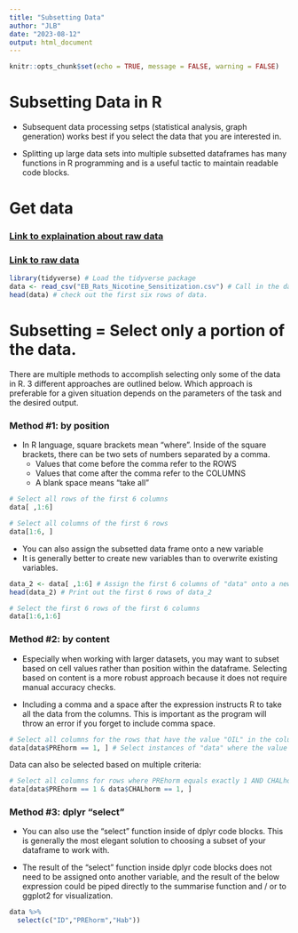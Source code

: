 ```yaml
---
title: "Subsetting Data"
author: "JLB"
date: "2023-08-12"
output: html_document
---
```


```r
knitr::opts_chunk$set(echo = TRUE, message = FALSE, warning = FALSE)
```

# Subsetting Data in R

- Subsequent data processing setps (statistical analysis, graph generation) works best if you select the data that you are interested in. 

- Splitting up large data sets into multiple subsetted dataframes has many functions in R programming and is a useful tactic to maintain readable code blocks. 

# Get data

### [Link to explaination about raw data](https://black-cat-enthusiast.github.io/Purple_Monkey_Dishwasher/2023/07/12/example-data/)

### [Link to raw data](https://github.com/black-cat-enthusiast/Blogdown_Test/blob/master/content/post/2023-07-12-Example-Data/EB_Rats_Nicotine_Sensitization.csv)

```r
library(tidyverse) # Load the tidyverse package
data <- read_csv("EB_Rats_Nicotine_Sensitization.csv") # Call in the data
head(data) # check out the first six rows of data. 
```

# Subsetting = Select only a portion of the data. 

There are multiple methods to accomplish selecting only some of the data in R. 3 different approaches are outlined below. Which approach is preferable for a given situation depends on the parameters of the task and the desired output. 

### Method #1: by position 

- In R language, square brackets mean "where". Inside of the square brackets, there can be two sets of numbers separated by a comma. 
    + Values that come before the comma refer to the ROWS 
    + Values that come after the comma refer to the COLUMNS 
    + A blank space means "take all" 

```r
# Select all rows of the first 6 columns 
data[ ,1:6]
```

```r
# Select all columns of the first 6 rows 
data[1:6, ]
```

- You can also assign the subsetted data frame onto a new variable 
- It is generally better to create new variables than to overwrite existing variables. 

```r
data_2 <- data[ ,1:6] # Assign the first 6 columns of "data" onto a new variable named data_2
head(data_2) # Print out the first 6 rows of data_2
```

```r
# Select the first 6 rows of the first 6 columns 
data[1:6,1:6]
```

### Method #2: by content

- Especially when working with larger datasets, you may want to subset based on cell values rather than position within the dataframe. Selecting based on content is a more robust approach because it does not require manual accuracy checks. 

- Including a comma and a space after the expression instructs R to take all the data from the columns. This is important as the program will throw an error if you forget to include comma space.  

```r
# Select all columns for the rows that have the value "OIL" in the column PREhorm:
data[data$PREhorm == 1, ] # Select instances of "data" where the value in the column PREhorm equals exactly 1, take all rows
```

Data can also be selected based on multiple criteria:

```r
# Select all columns for rows where PREhorm equals exactly 1 AND CHALhorm equals exactly 1. 
data[data$PREhorm == 1 & data$CHALhorm == 1, ]
```

### Method #3: dplyr "select"

- You can also use the "select" function inside of dplyr code blocks. This is generally the most elegant solution to choosing a subset of your dataframe to work with.

- The result of the "select" function inside dplyr code blocks does not need to be assigned onto another variable, and the result of the below expression could be piped directly to the summarise function and / or to ggplot2 for visualization. 

```r
data %>%
  select(c("ID","PREhorm","Hab"))
```





